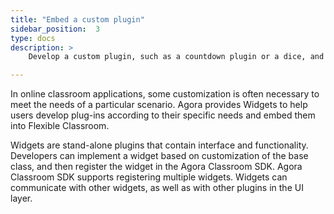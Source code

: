 ```yaml
---
title: "Embed a custom plugin"
sidebar_position:  3
type: docs
description: >
    Develop a custom plugin, such as a countdown plugin or a dice, and embed the plugin in the flexible classroom

---
```




In online classroom applications, some customization is often necessary to meet the needs of a particular scenario. Agora provides Widgets to help users develop plug-ins according to their specific needs and embed them into Flexible Classroom.

Widgets are stand-alone plugins that contain interface and functionality. Developers can implement a widget based on customization of the base class, and then register the widget in the Agora Classroom SDK. Agora Classroom SDK supports registering multiple widgets. Widgets can communicate with other widgets, as well as with other plugins in the UI layer.

<EmbedPlugin />